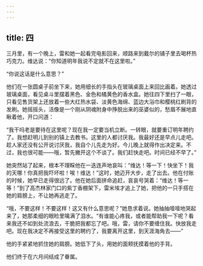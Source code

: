 ```yaml
---
---
---
```

title: 四
---




三月里，有一个晚上，雷和她一起看完电影回来，顺路来到戴尔的铺子里去喝杯热巧克力。维达说：“你知道明年我说不定就不在这里啦。”

“你说这话是什么意思？”

他们在一张圆桌子前坐下来，她用细长的手指头在玻璃桌面上来回比画着。她透过玻璃桌面，看见桌斗里摆着黑色、金色和橘黄色的香水盒。她往四下里扫了一眼，只看见售货架上还放着一些大红热水袋、淡黄色海绵、蓝边大浴巾和樱桃红刷背的发刷。她摇摇头，活像是一个刚从阴魂附身中挣脱出来的巫婆似的，愁眉不展地直瞅着他，开口问道：

“我干吗老是要待在这里呢？现在我一定要当机立断。一转眼，就要重订明年聘约了。我想赶明儿到别的镇上去教书。这里的人都讨厌我。我最好还是早点儿走吧。趁人家还没有公开说讨厌我，我自个儿先走为好。今儿晚上就得作出决定来。不过，我也很可能——哦，暂先撇开这个不谈了。我们赶快走吧。时间已经不早了。”

她突然站了起来，根本不理睬他在一迭连声地哀叫：“维达！等一下！快坐下！我的天哪！你真把我吓坏啦！唉！维达！”这时，她迈开大步，走了出去。他在付账的时候，她早已走得很远了。他在她后面拼命追赶，哀哀号哭着：“维达！等一等！”到了高杰林家门口的紫丁香棚架下，雷米埃才追上了她，把他的一只手搭在她的肩膀上，不让她再逃走了。

“哦，不要这样！不要这样！这又有什么意思呢？”她恳求着说。她抽抽噎噎地哭起来了，她那柔细的眼睑里噙满了泪水。“有谁能心疼我，或者能帮助我一下呢？看来我还不如到处流浪去，干脆把我都忘了吧。哦，雷，请你不要缠住我。快放我走吧。现在我决定不再接受这里的聘约了，我要离开这里，到天涯海角去——”

他的手紧紧地抓住她的肩膀。她低下了头，用她的面颊抚摸着他的手背。

他们终于在六月间结成了眷属。